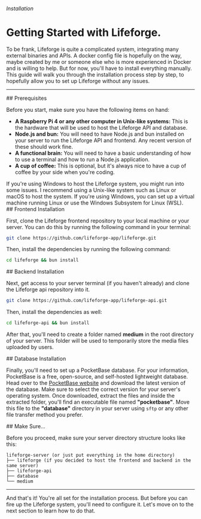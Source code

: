 
###### Installation

# Getting Started with Lifeforge.

To be frank, Lifeforge is quite a complicated system, integrating many external binaries and APIs. A docker config file is hopefully on the way, maybe created by me or someone else who is more experienced in Docker and is willing to help. But for now, you'll have to install everything manually. This guide will walk you through the installation process step by step, to hopefully allow you to set up Lifeforge without any issues.

---

<section id="prerequisites">
## Prerequisites

Before you start, make sure you have the following items on hand:

- **A Raspberry Pi 4 or any other computer in Unix-like systems:** This is the hardware that will be used to host the Lifeforge API and database.
- **Node.js and bun:** You will need to have Node.js and bun installed on your server to run the Lifeforge API and frontend. Any recent version of these should work fine.
- **A functional brain:** You will need to have a basic understanding of how to use a terminal and how to run a Node.js application.
- **A cup of coffee:** This is optional, but it's always nice to have a cup of coffee by your side when you're coding.

<Notes>
If you're using Windows to host the Lifeforge system, you might run into some issues. I recommend using a Unix-like system such as Linux or macOS to host the system. If you're using Windows, you can set up a virtual machine running Linux or use the Windows Subsystem for Linux (WSL).
</Notes>
</section>

<section id="frontend-installation">
## Frontend Installation

First, clone the Lifeforge frontend repository to your local machine or your server. You can do this by running the following command in your terminal:


```bash
git clone https://github.com/lifeforge-app/lifeforge.git
```

Then, install the dependencies by running the following command:

```bash
cd lifeforge && bun install
```
</section>

<section id="backend-installation">
## Backend Installation

Next, get access to your server terminal (if you haven't already) and clone the Lifeforge api repository into it.

```bash
git clone https://github.com/lifeforge-app/lifeforge-api.git
```

Then, install the dependencies as well:

```bash
cd lifeforge-api && bun install
```

After that, you'll need to create a folder named **medium** in the root directory of your server. This folder will be used to temporarily store the media files uploaded by users.
</section>

<section id="database-installation">
## Database Installation

Finally, you'll need to set up a PocketBase database. For your information, PocketBase is a free, open-source, and self-hosted lightweight database. Head over to the [PocketBase website](https://pocketbase.io) and download the latest version of the database. Make sure to select the correct version for your server's operating system. Once downloaded, extract the files and inside the extracted folder, you'll find an executable file named **"pocketbase"**. Move this file to the **"database"** directory in your server using <code>sftp</code> or any other file transfer method you prefer.

</section>

<section id="make-sure">
## Make Sure...

Before you proceed, make sure your server directory structure looks like this:

```plaintext
lifeforge-server (or just put everything in the home directory)
├── lifeforge (if you decided to host the frontend and backend in the same server)
├── lifeforge-api
├── database
└── medium
```
</section>

---

And that's it! You're all set for the installation process. But before you can fire up the Lifeforge system, you'll need to configure it. Let's move on to the next section to learn how to do that.